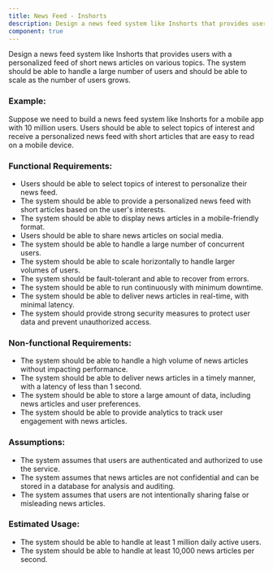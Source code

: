 ```yaml
---
title: News Feed - Inshorts
description: Design a news feed system like Inshorts that provides users with a personalized feed of short news articles on various topics. The system should be able to handle a large number of users and should be able to scale as the number of users grows.
component: true
---
```


Design a news feed system like Inshorts that provides users with a personalized feed of short news articles on various topics. The system should be able to handle a large number of users and should be able to scale as the number of users grows.

### Example:

Suppose we need to build a news feed system like Inshorts for a mobile app with 10 million users. Users should be able to select topics of interest and receive a personalized news feed with short articles that are easy to read on a mobile device.

### Functional Requirements:

- Users should be able to select topics of interest to personalize their news feed.
- The system should be able to provide a personalized news feed with short articles based on the user's interests.
- The system should be able to display news articles in a mobile-friendly format.
- Users should be able to share news articles on social media.
- The system should be able to handle a large number of concurrent users.
- The system should be able to scale horizontally to handle larger volumes of users.
- The system should be fault-tolerant and able to recover from errors.
- The system should be able to run continuously with minimum downtime.
- The system should be able to deliver news articles in real-time, with minimal latency.
- The system should provide strong security measures to protect user data and prevent unauthorized access.

### Non-functional Requirements:

- The system should be able to handle a high volume of news articles without impacting performance.
- The system should be able to deliver news articles in a timely manner, with a latency of less than 1 second.
- The system should be able to store a large amount of data, including news articles and user preferences.
- The system should be able to provide analytics to track user engagement with news articles.

### Assumptions:

- The system assumes that users are authenticated and authorized to use the service.
- The system assumes that news articles are not confidential and can be stored in a database for analysis and auditing.
- The system assumes that users are not intentionally sharing false or misleading news articles.

### Estimated Usage:

- The system should be able to handle at least 1 million daily active users.
- The system should be able to handle at least 10,000 news articles per second.
